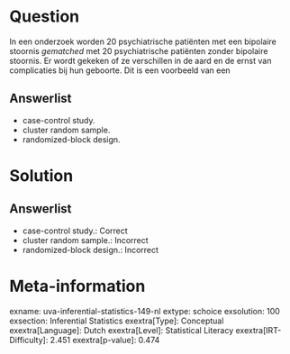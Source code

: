 Question
========

In een onderzoek worden 20 psychiatrische patiënten met een bipolaire
stoornis *gematched* met 20 psychiatrische patiënten zonder bipolaire
stoornis. Er wordt gekeken of ze verschillen in de aard en de ernst van
complicaties bij hun geboorte. Dit is een voorbeeld van een

Answerlist
----------

* case-control study.
* cluster random sample.
* randomized-block design.

Solution
========

Answerlist
----------

* case-control study.: Correct
* cluster random sample.: Incorrect
* randomized-block design.: Incorrect

Meta-information
================
exname: uva-inferential-statistics-149-nl
extype: schoice
exsolution: 100
exsection: Inferential Statistics
exextra[Type]: Conceptual
exextra[Language]: Dutch
exextra[Level]: Statistical Literacy
exextra[IRT-Difficulty]: 2.451
exextra[p-value]: 0.474
